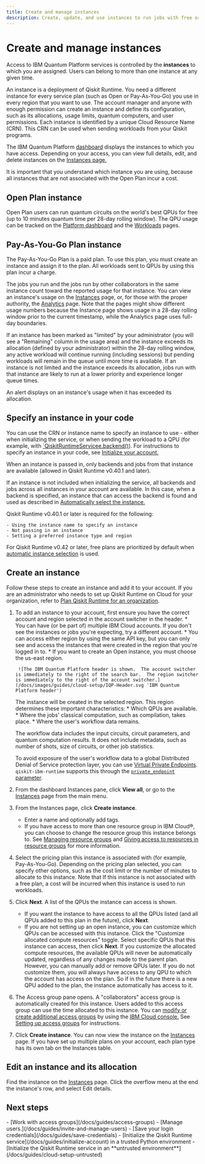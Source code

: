 ```yaml
---
title: Create and manage instances
description: Create, update, and use instances to run jobs with free or paid plans.
---
```

# Create and manage instances

Access to IBM Quantum Platform services is controlled by the **instances** to which you are assigned. Users can belong to more than one instance at any given time.

An instance is a deployment of Qiskit Runtime. You need a different instance for every service plan (such as Open or Pay-As-You-Go) you use in every region that you want to use. The account manager and anyone with enough permission can create an instance and define its configuration, such as its allocations, usage limits, quantum computers, and user permissions. Each instance is identified by a unique Cloud Resource Name (CRN).  This CRN can be used when sending workloads from your Qiskit programs.

The IBM Quantum Platform [dashboard](/) displays the instances to which you have access.  Depending on your access, you can view full details, edit, and delete instances on the [Instances page.](/instances)

It is important that you understand which instance you are using, because all instances that are not associated with the Open Plan incur a cost.

<span id="open-plan"></span>
## Open Plan instance

Open Plan users can run quantum circuits on the world's best QPUs for free (up to 10 minutes quantum time per 28-day rolling window). The QPU usage can be tracked on the [Platform dashboard](/) and the [Workloads](/workloads) pages.

<span id="standard-plan"></span>
## Pay-As-You-Go Plan instance

The Pay-As-You-Go Plan is a paid plan. To use this plan, you must create an instance and assign it to the plan. All workloads sent to QPUs by using this plan incur a charge.

The jobs you run and the jobs run by other collaborators in the same instance count toward the reported usage for that instance. You can view an instance's usage on the [Instances](/instances) page, or, for those with the proper authority, the [Analytics](/analytics) page.  Note that the pages might show different usage numbers because the Instance page shows usage in a 28-day rolling window prior to the current timestamp, while the Analytics page uses full-day boundaries.


If an instance has been marked as "limited" by your administrator (you will see a "Remaining" column in the usage area) and the instance exceeds its allocation (defined by your administrator) within the 28-day rolling window, any active workload will continue running (including sessions) but pending workloads will remain in the queue until more time is available. If an instance is not limited and the instance exceeds its allocation, jobs run with that instance are likely to run at a lower priority and experience longer queue times.

An alert displays on an instance's usage when it has exceeded its allocation.

<span id="connect-instance"></span>
## Specify an instance in your code

You can use the CRN or instance name to specify an instance to use - either when initializing the service, or when sending the workload to a QPU (for example, with [`QiskitRuntimeServicee.backend()](/docs/api/qiskit-ibm-runtime/qiskit-runtime-service#backend)). For instructions to specify an instance in your code, see [Initialize your account.](/docs/guides/initialize-account)

When an instance is passed in, only backends and jobs from that instance are available (allowed in Qiskit Runtime v0.40.1 and later).

If an instance is not included when initializing the service, all backends and jobs across all instances in your account are available. In this case, when a backend is specified, an instance that can access the backend is found and used as described in [Automatically select the instance.](/docs/guides/initialize-account#auto-select)

<Admonition type="important" title="Required versions">
Qiskit Runtime v0.40.1 or later is required for the following:

    - Using the instance name to specify an instance
    - Not passing in an instance
    - Setting a preferred instance type and region

For Qiskit Runtime v0.42 or later, free plans are prioritized by default when [automatic instance selection](/docs/guides/initialize-account#auto-select) is used.
</Admonition>

<span id="add-instance"></span>
## Create an instance

Follow these steps to create an instance and add it to your account. If you are an administrator who needs to set up Qiskit Runtime on Cloud for your organization, refer to [Plan Qiskit Runtime for an organization](/docs/guides/considerations-set-up-runtime).

<span id="switcher"></span>

1. To add an instance to your account, first ensure you have the correct account and region selected in the account switcher in the header.
        * You can have (or be part of) multiple IBM Cloud accounts.  If you don't see the instances or jobs you're expecting, try a different account.
        * You can access either region by using the same API key, but you can only see and access the instances that were created in the region that you're logged in to.
        * If you want to create an Open instance, you must choose the us-east region.

        ![The IBM Quantum Platform header is shown.  The account switcher is immediately to the right of the search bar.  The region switcher is immediately to the right of the account switcher.](/docs/images/guides/cloud-setup/IQP-Header.svg 'IBM Quantum Platform header')

   <span id="regions"></span>

   <Admonition type="note" title="About regions">
   The instance will be created in the selected region. This region determines these important characteristics:
     * Which QPUs are available.
     * Where the jobs' classical computation, such as compilation, takes place.
     * Where the user's workflow data remains.

    The workflow data includes the input circuits, circuit parameters, and quantum computation results.  It does not include metadata, such as number of shots, size of circuits, or other job statistics.

   To avoid exposure of the user's workflow data to a global Distributed Denial of Service protection layer, you can use [Virtual Private Endpoints](https://cloud.ibm.com/docs/overview?topic=overview-endpoints-support). `qiskit-ibm-runtime` supports this through the [`private_endpoint` parameter](/docs/api/qiskit-ibm-runtime/qiskit-runtime-service).
   </Admonition>

1. From the dashboard Instances pane, click **View all**, or go to the [Instances](/instances) page from the main menu.
1. From the Instances page, click **Create instance**.
    * Enter a name and optionally add tags.
    * If you have access to more than one resource group in IBM Cloud&reg;, you can choose to change the resource group this instance belongs to. See [Managing resource groups](https://cloud.ibm.com/docs/account?topic=account-rgs&interface=ui) and [Giving access to resources in resource groups](https://cloud.ibm.com/docs/account?topic=account-rgs_manage_access) for more information.
1. Select the pricing plan this instance is associated with (for example, Pay-As-You-Go). Depending on the pricing plan selected, you can specify other options, such as the cost limit or the number of minutes to allocate to this instance. Note that If this instance is not associated with a free plan, a cost will be incurred when this instance is used to run workloads.
1. Click **Next**. A list of the QPUs the instance can access is shown.
    - If you want the instance to have access to all the QPUs listed (and all QPUs added to this plan in the future), click **Next**.
    - If you are not setting up an open instance, you can customize which QPUs can be accessed with this instance. Click the "Customize allocated compute resources" toggle. Select specific QPUs that this instance can access, then click **Next**.
        <Admonition type="note">
      If you customize the allocated compute resources, the available QPUs will never be automatically updated, regardless of any changes made to the parent plan.  However, you can manually add or remove QPUs later. If you do not customize them, you will always have access to any QPU to which the account has access on the plan. So if in the future there is a new QPU added to the plan, the instance automatically has access to it.
        </Admonition>
1. The Access group pane opens. A "collaborators" access group is automatically created for this instance. Users added to this access group can use the time allocated to this instance. You can [modify or create additional access groups](/docs/guides/access-groups) by using the [IBM Cloud console.](https://cloud.ibm.com/iam/groups) See [Setting up access groups](https://cloud.ibm.com/docs/account?topic=account-groups&interface=ui) for instructions.
1. Click **Create instance**. You can now view the instance on the [Instances](/instances) page. If you have set up multiple plans on your account, each plan type has its own tab on the Instances table.

## Edit an instance and its allocation

Find the instance on the [Instances](/instances) page. Click the overflow menu at the end the instance's row, and select Edit details.

## Next steps

<Admonition type="tip" title="Recommendations">
    - [Work with access groups](/docs/guides/access-groups)
    - [Manage users.](/docs/guides/invite-and-manage-users)
    - [Save your login credentials](/docs/guides/save-credentials)
    - [Initialize the Qiskit Runtime service](/docs/guides/initialize-account) in a trusted Python environment
    - [Initialize the Qiskit Runtime service in an **untrusted environment**](/docs/guides/cloud-setup-untrusted)
</Admonition>